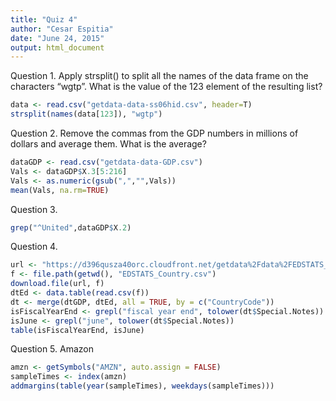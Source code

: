 ```yaml
---
title: "Quiz 4"
author: "Cesar Espitia"
date: "June 24, 2015"
output: html_document
---
```


Question 1.  Apply strsplit() to split all the names of the data frame on the characters "wgtp". What is the value of the 123 element of the resulting list?


```r
data <- read.csv("getdata-data-ss06hid.csv", header=T)
strsplit(names(data[123]), "wgtp")
```

Question 2. Remove the commas from the GDP numbers in millions of dollars and average them. What is the average? 


```r
dataGDP <- read.csv("getdata-data-GDP.csv")
Vals <- dataGDP$X.3[5:216]
Vals <- as.numeric(gsub(",","",Vals))
mean(Vals, na.rm=TRUE)
```

Question 3. 

```r
grep("^United",dataGDP$X.2)
```

Question 4. 

```r
url <- "https://d396qusza40orc.cloudfront.net/getdata%2Fdata%2FEDSTATS_Country.csv"
f <- file.path(getwd(), "EDSTATS_Country.csv")
download.file(url, f)
dtEd <- data.table(read.csv(f))
dt <- merge(dtGDP, dtEd, all = TRUE, by = c("CountryCode"))
isFiscalYearEnd <- grepl("fiscal year end", tolower(dt$Special.Notes))
isJune <- grepl("june", tolower(dt$Special.Notes))
table(isFiscalYearEnd, isJune)
```

Question 5. Amazon

```r
amzn <- getSymbols("AMZN", auto.assign = FALSE)
sampleTimes <- index(amzn)
addmargins(table(year(sampleTimes), weekdays(sampleTimes)))
```

